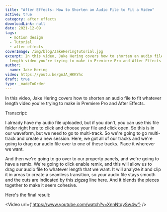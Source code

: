 ```yaml
---
title: "After Effects: How to Shorten an Audio File to Fit a Video"
active: true
category: after effects
downloadLink: null
date: 2021-12-09
tags:
  - motion design
  - Tutorial
  - after effects
coverImage: /img/blog/JakeHeringTutorial.jpg
excerpt: In this video, Jake Hering covers how to shorten an audio file to fit whatever
  length video you're trying to make in Premiere Pro and After Effects.
author:
  name: Jake Hering
video: https://youtu.be/gnJA_HKKYhc
draft: true
type: _madeToOrder
---
```


In this video, Jake Hering covers how to shorten an audio file to fit whatever length video you're trying to make in Premiere Pro and After Effects.

Transcript:

I already have my audio file uploaded, but if you don't, you can use this file folder right here to click and choose your file and click open. So this is in our waveform, but we need to go to multi-track. So we're going to go multi-track and create a new session. Here, we got all of our tracks and we're going to drag our audio file over to one of these tracks. Place it wherever we want.

And then we're going to go over to our property panels, and we're going to have a remix. We're going to click enable remix, and this will allow us to drag our audio file to whatever length that we want. It will analyze it and clip it in areas to create a seamless transition, so your audio file stays smooth and the cuts are indicated by this zigzag line here. And it blends the pieces together to make it seem cohesive.

Here's the final result:

<Video url={'https://www.youtube.com/watch?v=XnnNtqvSw4w'} />
